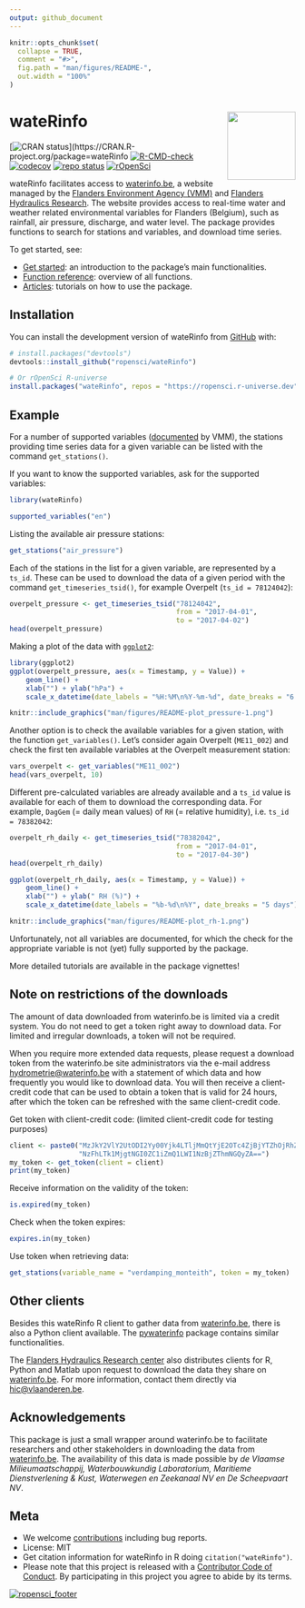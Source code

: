 ```yaml
---
output: github_document
---
```


<!-- README.md is generated from README.Rmd. Please edit that file -->

```r
knitr::opts_chunk$set(
  collapse = TRUE,
  comment = "#>",
  fig.path = "man/figures/README-",
  out.width = "100%"
)
```

# wateRinfo <img src="man/figures/logo.png" align="right" alt="" width="120">

<!-- badges: start -->
[![CRAN status](https://www.r-pkg.org/badges/version/wateRinfo)](https://CRAN.R-project.org/package=wateRinfo
[![R-CMD-check](https://github.com/ropensci/wateRinfo/workflows/R-CMD-check/badge.svg)](https://github.com/ropensci/wateRinfo/actions)
[![codecov](https://codecov.io/gh/ropensci/wateRinfo/branch/main/graph/badge.svg)](https://app.codecov.io/gh/ropensci/wateRinfo/)
[![repo status](https://www.repostatus.org/badges/latest/active.svg)](https://www.repostatus.org/#active)
[![rOpenSci](https://badges.ropensci.org/255_status.svg)](https://github.com/ropensci/software-review/issues/255)
<!-- badges: end -->

wateRinfo facilitates access to [waterinfo.be](https://www.waterinfo.be/), a website managed by the [Flanders Environment Agency (VMM)](https://en.vmm.be/) and [Flanders Hydraulics Research](https://www.waterbouwkundiglaboratorium.be/). The website provides access to real-time water and weather related environmental variables for Flanders (Belgium), such as rainfall, air pressure, discharge, and water level. The package provides functions to search for stations and variables, and download time series.

To get started, see:

- [Get started](https://docs.ropensci.org/wateRinfo/articles/wateRinfo.html): an introduction to the package's main functionalities.
- [Function reference](https://docs.ropensci.org/wateRinfo/reference/index.html): overview of all functions.
- [Articles](https://docs.ropensci.org/wateRinfo/articles/): tutorials on how to use the package.

## Installation

You can install the development version of wateRinfo from [GitHub](https://github.com/) with:

```R
# install.packages("devtools")
devtools::install_github("ropensci/wateRinfo")

# Or rOpenSci R-universe
install.packages("wateRinfo", repos = "https://ropensci.r-universe.dev")
```

## Example

For a number of supported variables ([documented](https://www.waterinfo.be/download/9f5ee0c9-dafa-46de-958b-7cac46eb8c23?dl=0) by VMM), the stations providing time series data for a given variable can be listed with the command `get_stations()`.

If you want to know the supported variables, ask for the supported variables:

```r
library(wateRinfo)

supported_variables("en")
```

Listing the available air pressure stations:

```r
get_stations("air_pressure")
```

Each of the stations in the list for a given variable, are represented by a `ts_id`. These can be used to download the data of a given period with the command `get_timeseries_tsid()`, for example Overpelt (`ts_id = 78124042`):

```r
overpelt_pressure <- get_timeseries_tsid("78124042", 
                                         from = "2017-04-01", 
                                         to = "2017-04-02")
head(overpelt_pressure)
```

Making a plot of the data with [`ggplot2`](https://ggplot2.tidyverse.org/):

```r
library(ggplot2)
ggplot(overpelt_pressure, aes(x = Timestamp, y = Value)) + 
    geom_line() + 
    xlab("") + ylab("hPa") + 
    scale_x_datetime(date_labels = "%H:%M\n%Y-%m-%d", date_breaks = "6 hours")
```

```r
knitr::include_graphics("man/figures/README-plot_pressure-1.png")
```

Another option is to check the available variables for a given station, with the function `get_variables()`. Let's consider again Overpelt (`ME11_002`) and check the first ten available variables at the Overpelt measurement station:

```r
vars_overpelt <- get_variables("ME11_002")
head(vars_overpelt, 10)
```

Different pre-calculated variables are already available and a `ts_id` value is available for each of them to download the corresponding data. For example, `DagGem` (= daily mean values) of `RH` (= relative humidity), i.e. `ts_id = 78382042`:

```r
overpelt_rh_daily <- get_timeseries_tsid("78382042", 
                                         from = "2017-04-01", 
                                         to = "2017-04-30")
head(overpelt_rh_daily)
```

```r
ggplot(overpelt_rh_daily, aes(x = Timestamp, y = Value)) + 
    geom_line() + 
    xlab("") + ylab(" RH (%)") + 
    scale_x_datetime(date_labels = "%b-%d\n%Y", date_breaks = "5 days")
```

```r
knitr::include_graphics("man/figures/README-plot_rh-1.png")
```

Unfortunately, not all variables are documented, for which the check for the appropriate variable is not (yet) fully supported by the package.

More detailed tutorials are available in the package vignettes!

## Note on restrictions of the downloads

The amount of data downloaded from waterinfo.be is limited via a credit system. You do not need to get a token right away to download data. For limited and irregular downloads, a token will not be required.

When you require more extended data requests, please request a download token from the waterinfo.be site administrators via the e-mail address <hydrometrie@waterinfo.be> with a statement of which data and how frequently you would like to download data. You will then receive a client-credit code that can be used to obtain a token that is valid for 24 hours, after which the token can be refreshed with the same client-credit code.

Get token with client-credit code: (limited client-credit code for testing purposes)

```r
client <- paste0("MzJkY2VlY2UtODI2Yy00Yjk4LTljMmQtYjE2OTc4ZjBjYTZhOjRhZGE4",
                 "NzFhLTk1MjgtNGI0ZC1iZmQ1LWI1NzBjZThmNGQyZA==")
my_token <- get_token(client = client)
print(my_token)
```

Receive information on the validity of the token:

```r
is.expired(my_token)
```

Check when the token expires:

```r
expires.in(my_token)
```

Use token when retrieving data:

```r
get_stations(variable_name = "verdamping_monteith", token = my_token)
```

## Other clients

Besides this wateRinfo R client to gather data from [waterinfo.be](https://www.waterinfo.be/), there is also a Python client available. The [pywaterinfo](https://fluves.github.io/pywaterinfo/) package contains similar functionalities.

The [Flanders Hydraulics Research center](https://www.waterbouwkundiglaboratorium.be/en/) also distributes clients for R, Python and Matlab upon request to download the data they share on [waterinfo.be](https://www.waterinfo.be/). For more information, contact them directly via [hic@vlaanderen.be](mailto:hic@vlaanderen.be).

## Acknowledgements

This package is just a small wrapper around waterinfo.be to facilitate researchers and other stakeholders in downloading the data from [waterinfo.be](http://www.waterinfo.be). The availability of this data is made possible by _de Vlaamse Milieumaatschappij, Waterbouwkundig Laboratorium, Maritieme Dienstverlening & Kust, Waterwegen en Zeekanaal NV en De Scheepvaart NV_.

## Meta

- We welcome [contributions](.github/CONTRIBUTING.md) including bug reports.
- License: MIT
- Get citation information for wateRinfo in R doing `citation("wateRinfo")`.
- Please note that this project is released with a [Contributor Code of Conduct](.github/CODE_OF_CONDUCT.md). By participating in this project you agree to abide by its terms.

[![ropensci_footer](https://ropensci.org/public_images/ropensci_footer.png)](https://ropensci.org)
